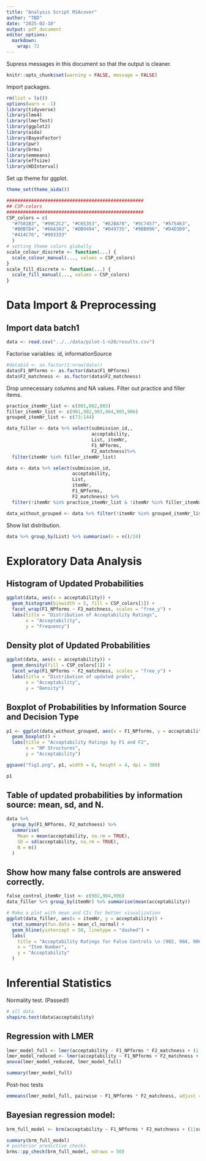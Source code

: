 ```yaml
---
title: "Analysis Script RSAcover"
author: "TBD"
date: "2025-02-10"
output: pdf_document
editor_options: 
  markdown: 
    wrap: 72
---
```

Supress messages in this document so that the output is cleaner.
```r
knitr::opts_chunk$set(warning = FALSE, message = FALSE) 
```
Import packages.
```r
rm(list = ls())
options(warn = -1)
library(tidyverse)
library(lme4)
library(lmerTest)
library(ggplot2)
library(aida)
library(BayesFactor)
library(pwr)
library(brms)
library(emmeans)
library(effsize)
library(HDInterval)
```

Set up theme for ggplot.

```r
theme_set(theme_aida())

##################################################
## CSP-colors
##################################################
CSP_colors = c(
  "#7581B3", "#99C2C2", "#C65353", "#E2BA78", "#5C7457", "#575463",
  "#B0B7D4", "#66A3A3", "#DB9494", "#D49735", "#9BB096", "#D4D3D9",
  "#414C76", "#993333"
  )
# setting theme colors globally
scale_colour_discrete <- function(...) {
  scale_colour_manual(..., values = CSP_colors)
}
scale_fill_discrete <- function(...) {
  scale_fill_manual(..., values = CSP_colors)
}
```

# Data Import & Preprocessing

## Import data batch1

```r
data <- read.csv("../../data/pilot-1-n20/results.csv")
```

Factorise variables: id, informationSource
```r
#data$id <- as.factor(1:nrow(data))
data$F1_NPforms <- as.factor(data$F1_NPforms)
data$F2_matchness <- as.factor(data$F2_matchness)
```

Drop unnecessary columns and NA values. Filter out practice and filler items.
```r
practice_itemNr_list <- c(801,802,803)
filler_itemNr_list <- c(901,902,903,904,905,906)
grouped_itemNr_list <- c(73:144)

data_filler <- data %>% select(submission_id,, 
                               acceptability, 
                               List, itemNr, 
                               F1_NPforms, 
                               F2_matchness)%>%
  filter(itemNr %in% filler_itemNr_list)

data <- data %>% select(submission_id, 
                        acceptability, 
                        List, 
                        itemNr, 
                        F1_NPforms, 
                        F2_matchness) %>% 
  filter(!itemNr %in% practice_itemNr_list & !itemNr %in% filler_itemNr_list)

data_without_grouped <- data %>% filter(!itemNr %in% grouped_itemNr_list)

```

Show list distribution.
```r
data %>% group_by(List) %>% summarise(n = n()/24)
```


# Exploratory Data Analysis

## Histogram of Updated Probabilities

```r
ggplot(data, aes(x = acceptability)) +
  geom_histogram(binwidth = 5, fill = CSP_colors[1]) +
  facet_wrap(F1_NPforms ~ F2_matchness, scales = "free_y") +
  labs(title = "Distribution of Acceptability Ratings",
       x = "Acceptability",
       y = "Frequency")

```

## Density plot of Updated Probabilities

```r
ggplot(data, aes(x = acceptability)) +
  geom_density(fill = CSP_colors[1]) +
  facet_wrap(F1_NPforms ~ F2_matchness, scales = "free_y") +
  labs(title = "Distribution of updated probs",
       x = "Acceptability",
       y = "Density")

```

## Boxplot of Probabilities by Information Source and Decision Type

```r

p1 <- ggplot(data_without_grouped, aes(x = F1_NPforms, y = acceptability, fill = F2_matchness)) +
  geom_boxplot() +
  labs(title = "Acceptability Ratings by F1 and F2",
       x = "NP Structures",
       y = "Acceptability")

ggsave("fig1.png", p1, width = 6, height = 4, dpi = 300)

p1
```

## Table of updated probabilities by information source: mean, sd, and N.
```r
data %>%
  group_by(F1_NPforms, F2_matchness) %>%
  summarise(
    Mean = mean(acceptability, na.rm = TRUE),
    SD = sd(acceptability, na.rm = TRUE),
    N = n()
  )
```
## Show how many false controls are answered correctly.
```r
false_control_itemNr_list <- c(902,904,906)
data_filler %>% group_by(itemNr) %>% summarise(mean(acceptability))

# Make a plot with mean and CIs for better visualization
ggplot(data_filler, aes(x = itemNr, y = acceptability)) +
  stat_summary(fun.data = mean_cl_normal) +
  geom_hline(yintercept = 50, linetype = "dashed") +
  labs(
    title = "Acceptability Ratings for False Controls \n (902, 904, 906)",
    x = "Item Number",
    y = "Acceptability"
  )
```



# Inferential Statistics

Normality test. (Passed!)
```r
# all data
shapiro.test(data$acceptability)
```
## Regression with LMER
```r
lmer_model_full <- lmer(acceptability ~ F1_NPforms * F2_matchness + (1|submission_id) + (1|itemNr), data = data)
lmer_model_reduced <- lmer(acceptability ~ F1_NPforms + F2_matchness + (1|submission_id) + (1|itemNr), data = data)
anova(lmer_model_reduced, lmer_model_full)
```
```r
summary(lmer_model_full)
```

Post-hoc tests
```r
emmeans(lmer_model_full, pairwise ~ F1_NPforms * F2_matchness, adjust = "bonferroni")
```


## Bayesian regression model:
```r
brm_full_model <- brm(acceptability ~ F1_NPforms * F2_matchness + (1|submission_id) + (1|itemNr), data = data, sample_prior = "yes", prior = c(brms::prior("normal(0, 100)")))

summary(brm_full_model)
# posterior predictive checks
brms::pp_check(brm_full_model, ndraws = 50)
```

